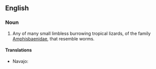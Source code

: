 ==English==

===Noun===
{{en-noun|head=[[worm]] [[lizard]]}}

# Any of many small limbless burrowing tropical lizards, of the family [[Amphisbaenidae]], that resemble worms.

====Translations====
{{trans-top|lizard of ''Amphisbaenidae''}}
* Navajo: {{t|nv|naʼashǫ́ʼii bijáád ádinígíí}}
{{trans-mid}}
{{trans-bottom}}